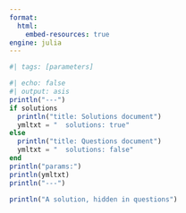 ```yaml
---
format:
  html:
    embed-resources: true
engine: julia
---
```


```julia
#| tags: [parameters]
```

```julia
#| echo: false
#| output: asis
println("---")
if solutions
  println("title: Solutions document")
  ymltxt = "  solutions: true"
else
  println("title: Questions document")
  ymltxt = "  solutions: false"
end
println("params:")
println(ymltxt)
println("---")
```

::: {.content-visible when-meta="params.solutions"}
```julia
println("A solution, hidden in questions")
```
:::

